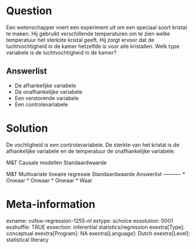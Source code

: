 Question
========
Een wetenschapper voert een experiment uit om een speciaal soort kristal te maken. Hij gebruikt verschillende temperaturen om te zien welke temperatuur het sterkste kristal geeft. Hij zorgt ervoor dat de luchtvochtigheid in de kamer hetzelfde is voor alle kristallen. Welk type variabele is de luchtvochtigheid in de kamer?

Answerlist
----------
* De afhankelijke variabele
* De onafhankelijke variabele
* Een verstorende variabele
* Een controlevariabele

Solution
========

 De vochtigheid is een controlevariabele. De sterkte van het kristal is de afhankelijke variabele en de temperatuur de onafhankelijke variabele.

M&T Causale modellen Standaardwaarde

M&T Multivariate lineaire regressie Standaardwaarde
Answerlist
----------
* Onwaar
* Onwaar
* Onwaar
* Waar

Meta-information
================
exname: vufsw-regression-1255-nl
extype: schoice
exsolution: 0001
exshuffle: TRUE
exsection: inferential statistics/regression
exextra[Type]: conceptual
exextra[Program]: NA
exextra[Language]: Dutch
exextra[Level]: statistical literacy

